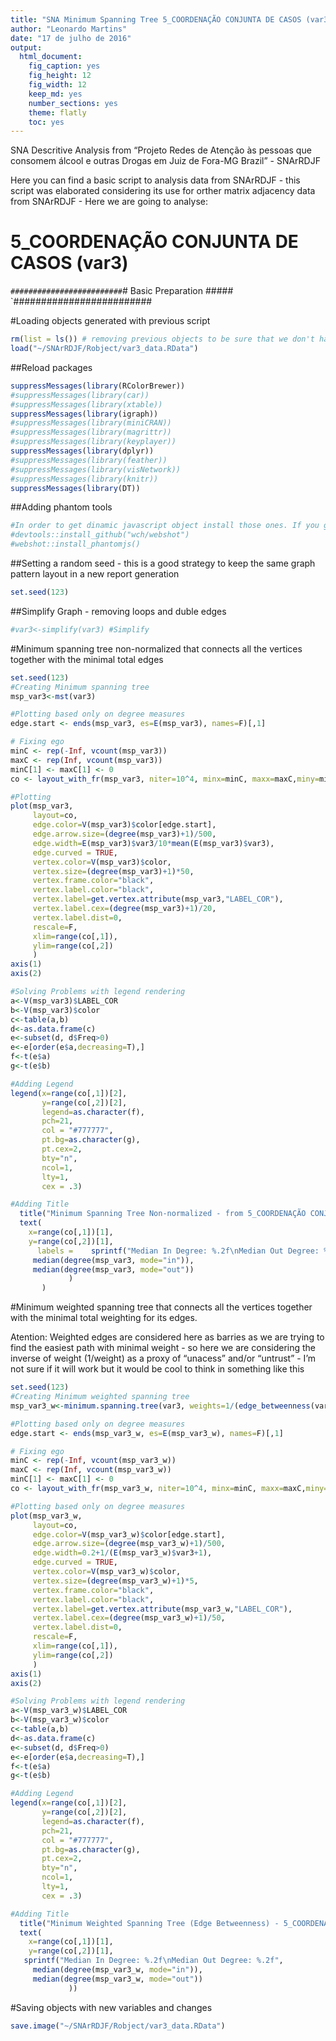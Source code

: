 ```yaml
---
title: "SNA Minimum Spanning Tree 5_COORDENAÇÃO CONJUNTA DE CASOS (var3)"
author: "Leonardo Martins"
date: "17 de julho de 2016"
output: 
  html_document: 
    fig_caption: yes
    fig_height: 12
    fig_width: 12
    keep_md: yes
    number_sections: yes
    theme: flatly
    toc: yes
---
```

SNA Descritive Analysis from "Projeto Redes de Atenção às pessoas que consomem álcool e outras Drogas em Juiz de Fora-MG   Brazil"  - SNArRDJF

Here you can find a basic script to analysis data from SNArRDJF - this script was elaborated considering its use for orther matrix adjacency data from SNArRDJF - Here we are going to analyse:

# 5_COORDENAÇÃO CONJUNTA DE CASOS (var3)

`#########################
`# Basic Preparation #####
`#########################

#Loading objects generated with previous script 
```r
rm(list = ls()) # removing previous objects to be sure that we don't have objects conflicts name
load("~/SNArRDJF/Robject/var3_data.RData")
```
##Reload packages
```r
suppressMessages(library(RColorBrewer))
#suppressMessages(library(car))
#suppressMessages(library(xtable))
suppressMessages(library(igraph))
#suppressMessages(library(miniCRAN))
#suppressMessages(library(magrittr))
#suppressMessages(library(keyplayer))
suppressMessages(library(dplyr))
#suppressMessages(library(feather))
#suppressMessages(library(visNetwork))
#suppressMessages(library(knitr))
suppressMessages(library(DT))
```
##Adding phantom tools
```r
#In order to get dinamic javascript object install those ones. If you get problems installing go to Stackoverflow.com and type your error to discover what to do. In some cases the libraries need to be intalled in outside R libs.
#devtools::install_github("wch/webshot")
#webshot::install_phantomjs()
```
##Setting a random seed - this is a good strategy to keep the same graph pattern layout in a new report generation
```r
set.seed(123)
```

##Simplify Graph - removing loops and duble edges 
```r
#var3<-simplify(var3) #Simplify
```

#Minimum spanning tree non-normalized that connects all the vertices together with the minimal total edges
```r
set.seed(123)
#Creating Minimum spanning tree
msp_var3<-mst(var3)

#Plotting based only on degree measures 
edge.start <- ends(msp_var3, es=E(msp_var3), names=F)[,1]

# Fixing ego
minC <- rep(-Inf, vcount(msp_var3))
maxC <- rep(Inf, vcount(msp_var3))
minC[1] <- maxC[1] <- 0
co <- layout_with_fr(msp_var3, niter=10^4, minx=minC, maxx=maxC,miny=minC, maxy=maxC, weights=E(msp_var3)$var3)

#Plotting
plot(msp_var3, 
     layout=co,
     edge.color=V(msp_var3)$color[edge.start],
     edge.arrow.size=(degree(msp_var3)+1)/500,
     edge.width=E(msp_var3)$var3/10*mean(E(msp_var3)$var3),
     edge.curved = TRUE,
     vertex.color=V(msp_var3)$color,
     vertex.size=(degree(msp_var3)+1)*50,
     vertex.frame.color="black",
     vertex.label.color="black",
     vertex.label=get.vertex.attribute(msp_var3,"LABEL_COR"),
     vertex.label.cex=(degree(msp_var3)+1)/20,
     vertex.label.dist=0,
     rescale=F,
     xlim=range(co[,1]), 
     ylim=range(co[,2])
     )
axis(1)
axis(2)

#Solving Problems with legend rendering 
a<-V(msp_var3)$LABEL_COR
b<-V(msp_var3)$color
c<-table(a,b)
d<-as.data.frame(c)
e<-subset(d, d$Freq>0)
e<-e[order(e$a,decreasing=T),] 
f<-t(e$a)
g<-t(e$b)

#Adding Legend
legend(x=range(co[,1])[2], 
       y=range(co[,2])[2],
       legend=as.character(f),
       pch=21,
       col = "#777777", 
       pt.bg=as.character(g),
       pt.cex=2,
       bty="n", 
       ncol=1,
       lty=1,
       cex = .3)

#Adding Title
  title("Minimum Spanning Tree Non-normalized - from 5_COORDENAÇÃO CONJUNTA DE CASOS (var3)", sub = "Source: from authors ")
  text( 
    x=range(co[,1])[1],
    y=range(co[,2])[1], 
      labels =    sprintf("Median In Degree: %.2f\nMedian Out Degree: %.2f",
     median(degree(msp_var3, mode="in")), 
     median(degree(msp_var3, mode="out"))
             )
       )
```
#Minimum weighted spanning tree that connects all the vertices together with the minimal total weighting for its edges. 

Atention: Weighted edges are considered here as barries as we are trying to find the easiest path with minimal weight - so here we are considering the inverse of weight (1/weight) as a proxy of "unacess" and/or "untrust" - I'm not sure if it will work but it would be cool to think in something like this  
```r
set.seed(123)
#Creating Minimum weighted spanning tree
msp_var3_w<-minimum.spanning.tree(var3, weights=1/(edge_betweenness(var3, weights=E(var3)$var3)+1))

#Plotting based only on degree measures 
edge.start <- ends(msp_var3_w, es=E(msp_var3_w), names=F)[,1]

# Fixing ego
minC <- rep(-Inf, vcount(msp_var3_w))
maxC <- rep(Inf, vcount(msp_var3_w))
minC[1] <- maxC[1] <- 0
co <- layout_with_fr(msp_var3_w, niter=10^4, minx=minC, maxx=maxC,miny=minC, maxy=maxC, weights =E(msp_var3_w)$var3)

#Plotting based only on degree measures 
plot(msp_var3_w, 
     layout=co,
     edge.color=V(msp_var3_w)$color[edge.start],
     edge.arrow.size=(degree(msp_var3_w)+1)/500,
     edge.width=0.2+1/(E(msp_var3_w)$var3+1),
     edge.curved = TRUE,
     vertex.color=V(msp_var3_w)$color,
     vertex.size=(degree(msp_var3_w)+1)*5,
     vertex.frame.color="black",
     vertex.label.color="black",
     vertex.label=get.vertex.attribute(msp_var3_w,"LABEL_COR"),
     vertex.label.cex=(degree(msp_var3_w)+1)/50,
     vertex.label.dist=0,
     rescale=F,
     xlim=range(co[,1]), 
     ylim=range(co[,2])
     )
axis(1)
axis(2)

#Solving Problems with legend rendering 
a<-V(msp_var3_w)$LABEL_COR
b<-V(msp_var3_w)$color
c<-table(a,b)
d<-as.data.frame(c)
e<-subset(d, d$Freq>0)
e<-e[order(e$a,decreasing=T),] 
f<-t(e$a)
g<-t(e$b)

#Adding Legend
legend(x=range(co[,1])[2], 
       y=range(co[,2])[2],
       legend=as.character(f),
       pch=21,
       col = "#777777", 
       pt.bg=as.character(g),
       pt.cex=2,
       bty="n", 
       ncol=1,
       lty=1,
       cex = .3)

#Adding Title
  title("Minimum Weighted Spanning Tree (Edge Betweenness) - 5_COORDENAÇÃO CONJUNTA DE CASOS (var3)", sub = "Source: from authors ")
  text( 
    x=range(co[,1])[1],
    y=range(co[,2])[1], 
   sprintf("Median In Degree: %.2f\nMedian Out Degree: %.2f",
     median(degree(msp_var3_w, mode="in")), 
     median(degree(msp_var3_w, mode="out"))
             ))
```


#Saving objects with new variables and changes
```r
save.image("~/SNArRDJF/Robject/var3_data.RData") 
```

